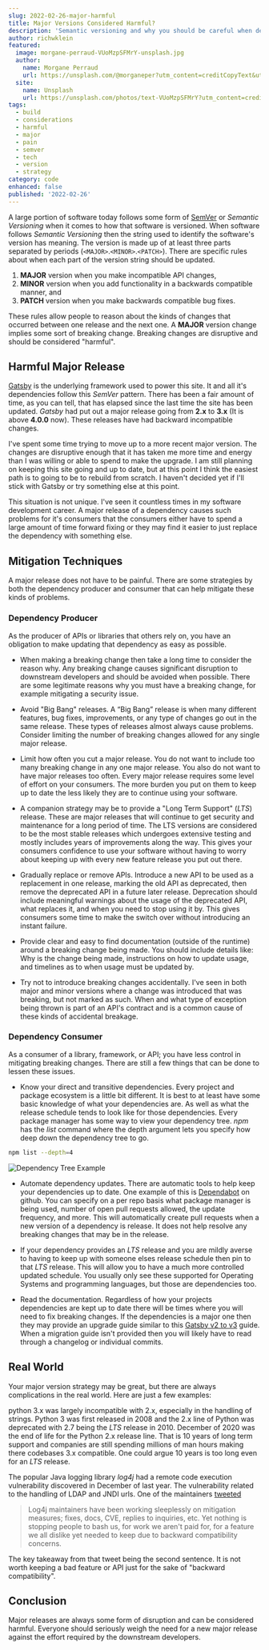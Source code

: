 ```yaml
---
slug: 2022-02-26-major-harmful
title: Major Versions Considered Harmful?
description: 'Semantic versioning and why you should be careful when deciding to do a major release. A major version upgrade may be considered harmful for your project.'
author: richwklein
featured:
  image: morgane-perraud-VUoMzpSFMrY-unsplash.jpg
  author:
    name: Morgane Perraud
    url: https://unsplash.com/@morganeper?utm_content=creditCopyText&utm_medium=referral&utm_source=unsplash
  site:
    name: Unsplash
    url: https://unsplash.com/photos/text-VUoMzpSFMrY?utm_content=creditCopyText&utm_medium=referral&utm_source=unsplash
tags:
  - build
  - considerations
  - harmful
  - major
  - pain
  - semver
  - tech
  - version
  - strategy
category: code
enhanced: false
published: '2022-02-26'
---
```


A large portion of software today follows some form of [SemVer](https://semver.org/) or _Semantic Versioning_ when it comes to how that software is versioned. When software follows _Semantic Versioning_ then the string used to identify the software's version has meaning. The version is made up of at least three parts separated by periods (`<MAJOR>`.`<MINOR>`.`<PATCH>`). There are specific rules about when each part of the version string should be updated.

1. **MAJOR** version when you make incompatible API changes,
1. **MINOR** version when you add functionality in a backwards compatible manner, and
1. **PATCH** version when you make backwards compatible bug fixes.

These rules allow people to reason about the kinds of changes that occurred between one release and the next one. A **MAJOR** version change implies some sort of breaking change. Breaking changes are disruptive and should be considered "harmful".

## Harmful Major Release

[Gatsby](https://www.gatsbyjs.com/) is the underlying framework used to power this site. It and all it's dependencies follow this _SemVer_ pattern. There has been a fair amount of time, as you can tell, that has elapsed since the last time the site has been updated. _Gatsby_ had put out a major release going from **2.x** to **3.x** (It is above **4.0.0** now). These releases have had backward incompatible changes.

I've spent some time trying to move up to a more recent major version. The changes are disruptive enough that it has taken me more time and energy than I was willing or able to spend to make the upgrade. I am still planning on keeping this site going and up to date, but at this point I think the easiest path is to going to be to rebuild from scratch. I haven't decided yet if I'll stick with Gatsby or try something else at this point.

This situation is not unique. I've seen it countless times in my software development career. A major release of a dependency causes such problems for it's consumers that the consumers either have to spend a large amount of time forward fixing or they may find it easier to just replace the dependency with something else.

## Mitigation Techniques

A major release does not have to be painful. There are some strategies by both the dependency producer and consumer that can help mitigate these kinds of problems.

### Dependency Producer

As the producer of APIs or libraries that others rely on, you have an obligation to make updating that dependency as easy as possible.

- When making a breaking change then take a long time to consider the reason why. Any breaking change causes significant disruption to downstream developers and should be avoided when possible. There are some legitimate reasons why you must have a breaking change, for example mitigating a security issue.

- Avoid "Big Bang" releases. A “Big Bang” release is when many different features, bug fixes, improvements, or any type of changes go out in the same release. These types of releases almost always cause problems. Consider limiting the number of breaking changes allowed for any single major release.

- Limit how often you cut a major release. You do not want to include too many breaking change in any one major release. You also do not want to have major releases too often. Every major release requires some level of effort on your consumers. The more burden you put on them to keep up to date the less likely they are to continue using your software.

- A companion strategy may be to provide a "Long Term Support" (_LTS_) release. These are major releases that will continue to get security and maintenance for a long period of time. The LTS versions are considered to be the most stable releases which undergoes extensive testing and mostly includes years of improvements along the way. This gives your consumers confidence to use your software without having to worry about keeping up with every new feature release you put out there.

- Gradually replace or remove APIs. Introduce a new API to be used as a replacement in one release, marking the old API as deprecated, then remove the deprecated API in a future later release. Deprecation should include meaningful warnings about the usage of the deprecated API, what replaces it, and when you need to stop using it by. This gives consumers some time to make the switch over without introducing an instant failure.

- Provide clear and easy to find documentation (outside of the runtime) around a breaking change being made. You should include details like: Why is the change being made, instructions on how to update usage, and timelines as to when usage must be updated by.

- Try not to introduce breaking changes accidentally. I've seen in both major and minor versions where a change was introduced that was breaking, but not marked as such. When and what type of exception being thrown is part of an API's contract and is a common cause of these kinds of accidental breakage.

### Dependency Consumer

As a consumer of a library, framework, or API; you have less control in mitigating breaking changes. There are still a few things that can be done to lessen these issues.

- Know your direct and transitive dependencies. Every project and package ecosystem is a little bit different. It is best to at least have some basic knowledge of what your dependencies are. As well as what the release schedule tends to look like for those dependencies. Every package manager has some way to view your dependency tree. _npm_ has the _list_ command where the depth argument lets you specify how deep down the dependency tree to go.

```bash
npm list --depth=4
```

![Dependency Tree Example](dependency-tree.png)

- Automate dependency updates. There are automatic tools to help keep your dependencies up to date. One example of this is [Dependabot](https://docs.github.com/en/code-security/supply-chain-security/keeping-your-dependencies-updated-automatically/about-dependabot-version-updates) on github. You can specify on a per repo basis what package manager is being used, number of open pull requests allowed, the update frequency, and more. This will automatically create pull requests when a new version of a dependency is release. It does not help resolve any breaking changes that may be in the release.

- If your dependency provides an _LTS_ release and you are mildly averse to having to keep up with someone elses release schedule then pin to that _LTS_ release. This will allow you to have a much more controlled updated schedule. You usually only see these supported for Operating Systems and programming languages, but those are dependencies too.

- Read the documentation. Regardless of how your projects dependencies are kept up to date there will be times where you will need to fix breaking changes. If the dependencies is a major one then they may provide an upgrade guide similar to this [Gatsby v2 to v3](https://www.gatsbyjs.com/docs/reference/release-notes/migrating-from-v2-to-v3/) guide. When a migration guide isn't provided then you will likely have to read through a changelog or individual commits.

## Real World

Your major version strategy may be great, but there are always complications in the real world. Here are just a few examples:

python 3.x was largely incompatible with 2.x, especially in the handling of strings. Python 3 was first released in 2008 and the 2.x line of Python was deprecated with 2.7 being the _LTS_ release in 2010. December of 2020 was the end of life for the Python 2.x release line. That is 10 years of long term support and companies are still spending millions of man hours making there codebases 3.x compatible. One could argue 10 years is too long even for an _LTS_ release.

The popular Java logging library _log4j_ had a remote code execution vulnerability discovered in December of last year. The vulnerability related to the handling of LDAP and JNDI urls. One of the maintainers [tweeted](https://twitter.com/yazicivo/status/1469349956880408583?s=21)

> Log4j maintainers have been working sleeplessly on mitigation measures; fixes, docs, CVE, replies to inquiries, etc. Yet nothing is stopping people to bash us, for work we aren't paid for, for a feature we all dislike yet needed to keep due to backward compatibility concerns.

The key takeaway from that tweet being the second sentence. It is not worth keeping a bad feature or API just for the sake of "backward compatibility".

## Conclusion

Major releases are always some form of disruption and can be considered harmful. Everyone should seriously weigh the need for a new major release against the effort required by the downstream developers.
